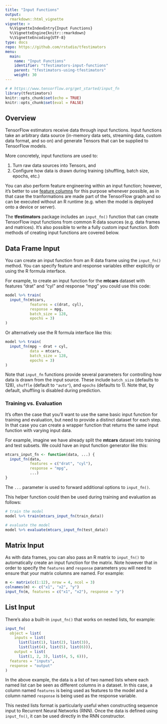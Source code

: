 ```yaml
---
title: "Input Functions"
output: 
  rmarkdown::html_vignette
vignette: >
  %\VignetteIndexEntry{Input Functions}
  %\VignetteEngine{knitr::rmarkdown}
  %\VignetteEncoding{UTF-8}
type: docs
repo: https://github.com/rstudio/tfestimators
menu:
  main:
    name: "Input Functions"
    identifier: "tfestimators-input-functions"
    parent: "tfestimators-using-tfestimators"
    weight: 30
---
```



```r
# # https://www.tensorflow.org/get_started/input_fn
library(tfestimators)
knitr::opts_chunk$set(echo = TRUE)
knitr::opts_chunk$set(eval = FALSE)
```


## Overview

TensorFlow estimators receive data through input functions. Input functions take an arbitrary data source (in-memory data sets, streaming data, custom data format, and so on) and generate Tensors that can be supplied to TensorFlow models.

More concretely, input functions are used to:

1) Turn raw data sources into Tensors, and
2) Configure how data is drawn during training (shuffling, batch size, epochs, etc.)

You can also perform feature engineering within an input function; however, it's better to use [feature columns](feature_columns.html) for this purpose whenever possible, as in that case the tranformations are made part of the TensorFlow graph and so can be executed without an R runtime (e.g. when the model is deployed onto a device or server).

The **tfestimators** package includes an `input_fn()` function that can create TensorFlow input functions from common R data sources (e.g. data frames and matrices). It's also possible to write a fully custom input function. Both methods of creating input functions are covered below.

## Data Frame Input

You can create an input function from an R data frame using the `input_fn()` method. You can specify feature and response variables either explicitly or using the R formula interface.

For example, to create an input function for the **mtcars** dataset with features "drat" and "cyl" and response "mpg" you could use this code:

```r
model %>% train(
  input_fn(mtcars, 
           features = c(drat, cyl), 
           response = mpg,
           batch_size = 128,
           epochs = 3)
)
```

Or alternatively use the R formula interface like this:

```r
model %>% train(
  input_fn(mpg ~ drat + cyl, 
           data = mtcars,
           batch_size = 128,
           epochs = 3)
)
```

Note that `input_fn` functions provide several parameters for controlling how data is drawn from the input source. These include `batch_size` (defaults to 128), `shuffle` (default to `"auto"`), and `epochs` (defaults to 1). Note that, by default, shuffling is disabled during prediction.


### Training vs. Evaluation

It's often the case that you'll want to use the same basic input function for training and evaluation, but need to provide a distinct dataset for each step. In that case you can create a wrapper function that returns the same input function with varying input data.

For example, imagine we have already split the **mtcars** dataset into training and test subsets. We could have an input function generator like this:

```r
mtcars_input_fn <- function(data, ...) {
  input_fn(data,
           features = c("drat", "cyl"),
           response = "mpg",
           ...)
}
```

The `...` parameter is used to forward additional options to `input_fn()`.

This helper function could then be used during training and evaluation as follows:

```r
# train the model
model %>% train(mtcars_input_fn(train_data))

# evaluate the model
model %>% evaluate(mtcars_input_fn(test_data))
```

## Matrix Input

As with data frames, you can also pass an R matrix to `input_fn()` to automatically create an input function for the matrix. Note however that in order to specify the `features` and `response` parameters you will need to ensure that your matrix columns are named. For example:

```r
m <- matrix(c(1:12), nrow = 4, ncol = 3)
colnames(m) <- c("x1", "x2", "y")
input_fn(m, features = c("x1", "x2"), response = "y")
```

## List Input

There's also a built-in `input_fn()` that works on nested lists, for example:

```r
input_fn(
  object = list(
    inputs = list(
      list(list(1), list(2), list(3)),
      list(list(4), list(5), list(6))),
    output = list(
      list(1, 2, 3), list(4, 5, 6))),
  features = "inputs",
  response = "output"
)
```

In the above example, the data is a list of two named lists where each named list can be seen as different columns in a dataset. In this case, a column named `features` is being used as features to the model and a column named `response` is being used as the response variable. 

This nested lists format is particularly useful when constructing sequence input to Recurrent Neural Networks (RNN). Once the data is defined using `input_fn()`, it can be used directly in the RNN constructor.


